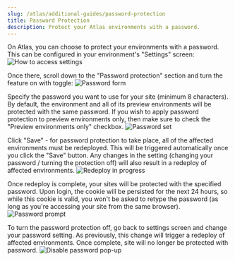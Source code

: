 ```yaml
---
slug: /atlas/additional-guides/password-protection
title: Password Protection
description: Protect your Atlas environments with a password.
---
```


On Atlas, you can choose to protect your environments with a password. This can be configured in your environment's "Settings" screen:
![How to access settings](./assets/img/password-protection/settings.png)
  
 
Once there, scroll down to the "Password protection" section and turn the feature on with toggle:
![Password form](./assets/img/password-protection/password-nothing.png)
  
Specify the password you want to use for your site (minimum 8 characters). By default, the environment and all of its preview environments will be protected with the same password. If you wish to apply password protection to preview environments only, then make sure to check the "Preview environments only" checkbox.
![Password set](./assets/img/password-protection/password-set.png)
  
Click "Save" - for password protection to take place, all of the affected environments must be redeployed. This will be triggered automatically once you click the "Save" button. Any changes in the setting (changing your password / turning the protection off) will also result in a redeploy of affected environments.
![Redeploy in progress](./assets/img/password-protection/redeploy.png)
  
  
Once redeploy is complete, your sites will be protected with the specified password. Upon login, the cookie will be persisted for the next 24 hours, so while this cookie is valid, you won't be asked to retype the password (as long as you're accessing your site from the same browser).
![Password prompt](./assets/img/password-protection/prompt.png)
  
  
To turn the password protection off, go back to settings screen and change your password setting. As previously, this change will trigger a redeploy of affected environments. Once complete, site will no longer be protected with password.
![Disable password pop-up](./assets/img/password-protection/password-popup.png)
